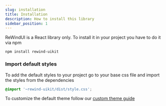 ```yaml
---
slug: installation
title: Installation
description: How to install this library
sidebar_position: 1
---
```


ReWindUI is a React library only. To install it in your project you have to do it via npm

```
npm install rewind-uikit
```

### Import default styles

To add the default styles to your project go to your base css file and import the styles from the dependencies

```css
@import '~rewind-uikit/dist/style.css';
```

To customize the default theme follow our <a className='p-0 underline hover:bg-black hover:text-white transition-colors duration-300' href='/docs/getting-started/custom-theme'>custom theme guide</a>
